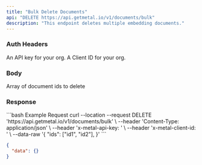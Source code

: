 ```yaml
---
title: "Bulk Delete Documents"
api: "DELETE https://api.getmetal.io/v1/documents/bulk"
description: "This endpoint deletes multiple embedding documents."
---
```


### Auth Headers

<ParamField required header="x-metal-api-key" type="string">
  An API key for your org.
</ParamField>

<ParamField required header="x-metal-client-id" type="string">
  A Client ID for your org.
</ParamField>

### Body

<ParamField body="ids" type="string[]" required>
  Array of document ids to delete
</ParamField>

### Response

<ResponseField name="data" type="object"></ResponseField>

<RequestExample>
```bash Example Request
curl --location --request DELETE 'https://api.getmetal.io/v1/documents/bulk' \
--header 'Content-Type: application/json' \
--header 'x-metal-api-key: <api-key>' \
--header 'x-metal-client-id: <client-id>' \
--data-raw '{
    "ids": ["id1", "id2"],
}'
```

</RequestExample>

<ResponseExample>

```json Response
{
  "data": {}
}
```

</ResponseExample>
